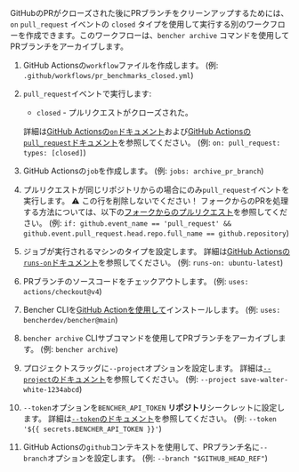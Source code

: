 
GitHubのPRがクローズされた後にPRブランチをクリーンアップするためには、`on` `pull_request` イベントの `closed` タイプを使用して実行する別のワークフローを作成できます。このワークフローは、`bencher archive` コマンドを使用してPRブランチをアーカイブします。

<PullRequestsClosedCode />

1. GitHub Actionsの`workflow`ファイルを作成します。
   (例: `.github/workflows/pr_benchmarks_closed.yml`)
2. `pull_request`イベントで実行します:
   - `closed` - プルリクエストがクローズされた。

   詳細は[GitHub Actionsの`on`ドキュメント][github actions on]および[GitHub Actionsの`pull_request`ドキュメント][github action pull_request]を参照してください。
   (例: `on: pull_request: types: [closed]`)
3. GitHub Actionsの`job`を作成します。
   (例: `jobs: archive_pr_branch`)
4. プルリクエストが同じリポジトリからの場合にのみ`pull_request`イベントを実行します。
   ⚠️ この行を削除しないでください！
   フォークからのPRを処理する方法については、以下の[フォークからのプルリクエスト][pull requests from forks]を参照してください。
   (例: `if: github.event_name == 'pull_request' && github.event.pull_request.head.repo.full_name == github.repository`)
5. ジョブが実行されるマシンのタイプを設定します。
   詳細は[GitHub Actionsの`runs-on`ドキュメント][github actions runs-on]を参照してください。
   (例: `runs-on: ubuntu-latest`)
6. PRブランチのソースコードをチェックアウトします。
   (例: `uses: actions/checkout@v4`)
7. Bencher CLIを[GitHub Actionを使用して][bencher cli github action]インストールします。
   (例: `uses: bencherdev/bencher@main`)
8. `bencher archive` CLIサブコマンドを使用してPRブランチをアーカイブします。
   (例: `bencher archive`)
9.  プロジェクトスラッグに`--project`オプションを設定します。
    詳細は[`--project`のドキュメント][project option]を参照してください。
    (例: `--project save-walter-white-1234abcd`)
10. `--token`オプションを`BENCHER_API_TOKEN` **リポジトリ**シークレットに設定します。
    詳細は[`--token`のドキュメント][token option]を参照してください。
    (例: `--token '${{ secrets.BENCHER_API_TOKEN }}'`)
11. GitHub Actionsの`github`コンテキストを使用して、PRブランチ名に`--branch`オプションを設定します。
    (例: `--branch "$GITHUB_HEAD_REF"`)


[github actions on]: https://docs.github.com/ja/actions/using-workflows/workflow-syntax-for-github-actions#on
[github action pull_request]: https://docs.github.com/ja/webhooks/webhook-events-and-payloads#pull_request
[github actions runs-on]: https://docs.github.com/ja/actions/using-workflows/workflow-syntax-for-github-actions#jobsjob_idruns-on
[bencher cli github action]: https://github.com/marketplace/actions/bencher-cli
[github actions context]: https://docs.github.com/ja/actions/learn-github-actions/contexts#github-context

[project option]: /ja/docs/explanation/bencher-run/#--project-project
[token option]: /ja/docs/explanation/bencher-run/#--token-token

[pull requests from forks]: #pull-requests-from-forks